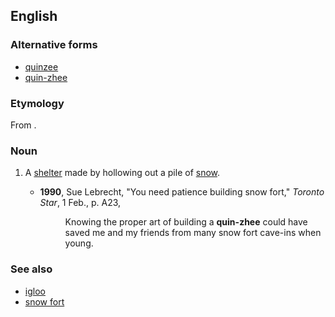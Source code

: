 ==English==
{{wikipedia}}

===Alternative forms===
*[[quinzee]]
*[[quin-zhee]]

===Etymology===
From {{etyl|den|en}} {{term|kóézhii||in the shelter|lang=den}}.

===Noun===
{{en-noun}}

# {{context|Canada|lang=en}} A [[shelter]] made by hollowing out a pile of [[snow]].
#*'''1990''', Sue Lebrecht, "You need patience building snow fort," ''Toronto Star'', 1 Feb., p. A23,
#*:Knowing the proper art of building a '''quin-zhee''' could have saved me and my friends from many snow fort cave-ins when young.

===See also===
*[[igloo]]
*[[snow fort]]